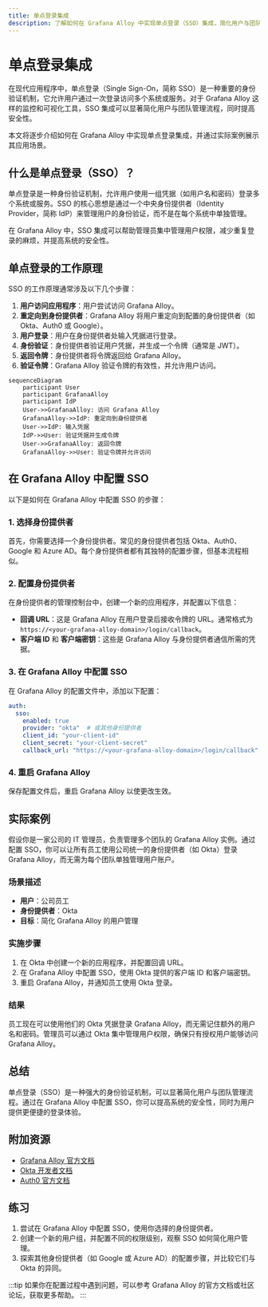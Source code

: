 ```yaml
---
title: 单点登录集成
description: 了解如何在 Grafana Alloy 中实现单点登录（SSO）集成，简化用户与团队管理流程。
---
```


# 单点登录集成

在现代应用程序中，单点登录（Single Sign-On，简称 SSO）是一种重要的身份验证机制，它允许用户通过一次登录访问多个系统或服务。对于 Grafana Alloy 这样的监控和可视化工具，SSO 集成可以显著简化用户与团队管理流程，同时提高安全性。

本文将逐步介绍如何在 Grafana Alloy 中实现单点登录集成，并通过实际案例展示其应用场景。

## 什么是单点登录（SSO）？

单点登录是一种身份验证机制，允许用户使用一组凭据（如用户名和密码）登录多个系统或服务。SSO 的核心思想是通过一个中央身份提供者（Identity Provider，简称 IdP）来管理用户的身份验证，而不是在每个系统中单独管理。

在 Grafana Alloy 中，SSO 集成可以帮助管理员集中管理用户权限，减少重复登录的麻烦，并提高系统的安全性。

## 单点登录的工作原理

SSO 的工作原理通常涉及以下几个步骤：

1. **用户访问应用程序**：用户尝试访问 Grafana Alloy。
2. **重定向到身份提供者**：Grafana Alloy 将用户重定向到配置的身份提供者（如 Okta、Auth0 或 Google）。
3. **用户登录**：用户在身份提供者处输入凭据进行登录。
4. **身份验证**：身份提供者验证用户凭据，并生成一个令牌（通常是 JWT）。
5. **返回令牌**：身份提供者将令牌返回给 Grafana Alloy。
6. **验证令牌**：Grafana Alloy 验证令牌的有效性，并允许用户访问。

```mermaid
sequenceDiagram
    participant User
    participant GrafanaAlloy
    participant IdP
    User->>GrafanaAlloy: 访问 Grafana Alloy
    GrafanaAlloy->>IdP: 重定向到身份提供者
    User->>IdP: 输入凭据
    IdP->>User: 验证凭据并生成令牌
    User->>GrafanaAlloy: 返回令牌
    GrafanaAlloy->>User: 验证令牌并允许访问
```

## 在 Grafana Alloy 中配置 SSO

以下是如何在 Grafana Alloy 中配置 SSO 的步骤：

### 1. 选择身份提供者

首先，你需要选择一个身份提供者。常见的身份提供者包括 Okta、Auth0、Google 和 Azure AD。每个身份提供者都有其独特的配置步骤，但基本流程相似。

### 2. 配置身份提供者

在身份提供者的管理控制台中，创建一个新的应用程序，并配置以下信息：

- **回调 URL**：这是 Grafana Alloy 在用户登录后接收令牌的 URL。通常格式为 `https://<your-grafana-alloy-domain>/login/callback`。
- **客户端 ID** 和 **客户端密钥**：这些是 Grafana Alloy 与身份提供者通信所需的凭据。

### 3. 在 Grafana Alloy 中配置 SSO

在 Grafana Alloy 的配置文件中，添加以下配置：

```yaml
auth:
  sso:
    enabled: true
    provider: "okta"  # 或其他身份提供者
    client_id: "your-client-id"
    client_secret: "your-client-secret"
    callback_url: "https://<your-grafana-alloy-domain>/login/callback"
```

### 4. 重启 Grafana Alloy

保存配置文件后，重启 Grafana Alloy 以使更改生效。

## 实际案例

假设你是一家公司的 IT 管理员，负责管理多个团队的 Grafana Alloy 实例。通过配置 SSO，你可以让所有员工使用公司统一的身份提供者（如 Okta）登录 Grafana Alloy，而无需为每个团队单独管理用户账户。

### 场景描述

- **用户**：公司员工
- **身份提供者**：Okta
- **目标**：简化 Grafana Alloy 的用户管理

### 实施步骤

1. 在 Okta 中创建一个新的应用程序，并配置回调 URL。
2. 在 Grafana Alloy 中配置 SSO，使用 Okta 提供的客户端 ID 和客户端密钥。
3. 重启 Grafana Alloy，并通知员工使用 Okta 登录。

### 结果

员工现在可以使用他们的 Okta 凭据登录 Grafana Alloy，而无需记住额外的用户名和密码。管理员可以通过 Okta 集中管理用户权限，确保只有授权用户能够访问 Grafana Alloy。

## 总结

单点登录（SSO）是一种强大的身份验证机制，可以显著简化用户与团队管理流程。通过在 Grafana Alloy 中配置 SSO，你可以提高系统的安全性，同时为用户提供更便捷的登录体验。

## 附加资源

- [Grafana Alloy 官方文档](https://grafana.com/docs/alloy/latest/)
- [Okta 开发者文档](https://developer.okta.com/docs/)
- [Auth0 官方文档](https://auth0.com/docs)

## 练习

1. 尝试在 Grafana Alloy 中配置 SSO，使用你选择的身份提供者。
2. 创建一个新的用户组，并配置不同的权限级别，观察 SSO 如何简化用户管理。
3. 探索其他身份提供者（如 Google 或 Azure AD）的配置步骤，并比较它们与 Okta 的异同。

:::tip
如果你在配置过程中遇到问题，可以参考 Grafana Alloy 的官方文档或社区论坛，获取更多帮助。
:::